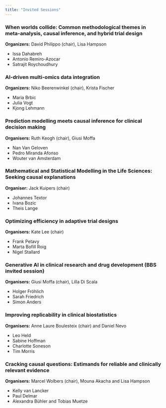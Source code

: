 ```yaml
---
title: "Invited Sessions"
---
```



### When worlds collide: Common methodological themes in meta-analysis, causal inference, and hybrid trial design
**Organizers:** David Philippo (chair), Lisa Hampson

* Issa Dahabreh 
*	Antonio Remiro-Azocar
*	Satrajit Roychoudhury 


### AI-driven multi-omics data integration
**Organizers:** Niko Beerenwinkel (chair), Krista Fischer\

*	Maria Brbic
*	Julia Vogt
*	Kjong Lehmann 


### Prediction modelling meets causal inference for clinical decision making
**Organisers:** Ruth Keogh (chair), Giusi Moffa

*	Nan Van Geloven 
*	Pedro Miranda Afonso
*	Wouter van Amsterdam


### Mathematical and Statistical Modelling in the Life Sciences: Seeking causal explanations
**Organiser:** Jack Kuipers (chair) 

-	Johannes Textor
-	Ivana Bozic
-	Theis Lange

### Optimizing efficiency in adaptive trial designs
**Organisers:** Kate Lee (chair)

*	Frank Petavy 
*	Marta Bofill Roig 
*	Nigel Stallard 

### Generative AI in clinical research and drug development (BBS invited session)
**Organisers:** Giusi Moffa (chair), Lilla Di Scala 

*	Holger Fröhlich 
* Sarah Friedrich 
*	Simon Anders


### Improving replicability in clinical biostatistics
**Organisers:** Anne Laure Boulesteix (chair) and Daniel Nevo

*	Leo Held
*	Sabine Hoffman
*	Charlotte Soneson
*	Tim Morris


### Cracking causal questions: Estimands for reliable and clinically relevant evidence
**Organisers:** Marcel Wolbers (chair), Mouna Akacha and Lisa Hampson

*	Kelly van Lancker 
*	Paul Delmar 
*	Alexandra Bühler and Tobias Muetze 

